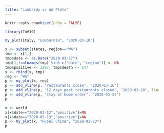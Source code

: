 ```yaml
---
title: "Lombardy vs WA Plots"
---
```


```r
knitr::opts_chunk$set(echo = FALSE)
```

```r
library(CoV19)
```

```r
my_plot(italy, "Lombardia", "2020-03-10")
```

```r
x <- subset(states, region=="WA")
tmp <- x[1,]
tmp$date <- as.Date("2020-03-27")
tmp[1,!colnames(tmp) %in% c("date", "region")] <- NA
tmp$positive <- 3207; tmp$death <- 147
x <- rbind(x, tmp)
reg <- "WA"
p <- my_plot(x, reg)
p <- add_vline(p, "restaurants close", "2020-03-16")
p <- add_vline(p, "12 days past restaurants closed", "2020-03-28", linetype="dashed")
p <- add_vline(p, "stay at home order", "2020-03-23")
p
```

```r
x <- world
x[x$date=="2020-02-12","positive"]=NA
x[x$date=="2020-02-13","positive"]=NA
p <- my_plot(x, "Hubei China", "2020-01-23")
p
```



